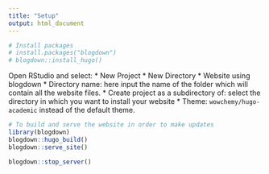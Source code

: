 ```yaml
---
title: "Setup"
output: html_document
---
```


```r
# Install packages
# install.packages("blogdown")
# blogdown::install_hugo()
```

Open RStudio and select:
* New Project
* New Directory
* Website using blogdown
    * Directory name: here input the name of the folder which will contain all the website files.
    * Create project as a subdirectory of: select the directory in which you want to install your website 
    * Theme: `wowchemy/hugo-academic` instead of the default theme.
    
```r
# To build and serve the website in order to make updates
library(blogdown)
blogdown::hugo_build()
blogdown::serve_site()
```

```r
blogdown::stop_server()
```

